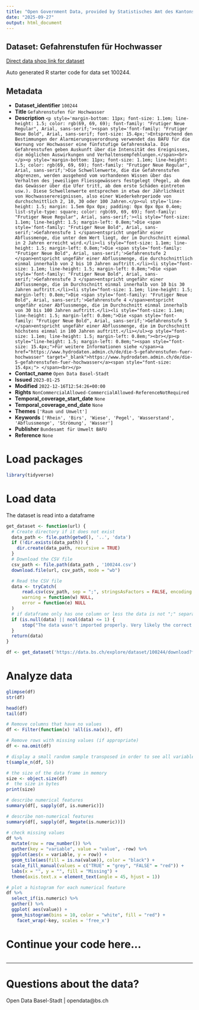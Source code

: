 ```yaml
---
title: "Open Government Data, provided by Statistisches Amt des Kantons Basel-Stadt - DCC Data Competence Center"
date: "2025-09-27"
output: html_document
---
```


## Dataset: Gefahrenstufen für Hochwasser

[Direct data shop link for dataset](https://data.bs.ch/explore/dataset/100244)

Auto generated R starter code for data set 100244.

## Metadata

- **Dataset_identifier** `100244`
- **Title** `Gefahrenstufen für Hochwasser`
- **Description** `<p style='margin-bottom: 11px; font-size: 1.1em; line-height: 1.5; color: rgb(69, 69, 69); font-family: "Frutiger Neue Regular", Arial, sans-serif;'><span style='font-family: "Frutiger Neue Bold", Arial, sans-serif; font-size: 15.4px;'>Entsprechend den Bestimmungen der Alarmierungsverordnung verwendet das BAFU für die Warnung vor Hochwasser eine fünfstufige Gefahrenskala. Die Gefahrenstufen geben Auskunft über die Intensität des Ereignisses, die möglichen Auswirkungen und Verhaltensempfehlungen.</span><br></p><p style='margin-bottom: 11px; font-size: 1.1em; line-height: 1.5; color: rgb(69, 69, 69); font-family: "Frutiger Neue Regular", Arial, sans-serif;'>Die Schwellenwerte, die die Gefahrenstufen abgrenzen, werden ausgehend vom vorhandenen Wissen über das Verhalten des jeweiligen Fliessgewässers festgelegt (Pegel, ab dem das Gewässer über die Ufer tritt, ab dem erste Schäden eintreten usw.). Diese Schwellenwerte entsprechen in etwa der Jährlichkeit von Hochwasserereignissen, also einer Wiederkehrperiode von durchschnittlich 2, 10, 30 oder 100 Jahren.</p><ul style='line-height: 1.5; margin: 1.5em 0px 0px; padding: 0px 0px 0px 0.4em; list-style-type: square; color: rgb(69, 69, 69); font-family: "Frutiger Neue Regular", Arial, sans-serif;'><li style="font-size: 1.1em; line-height: 1.5; margin-left: 0.8em;">Die <span style='font-family: "Frutiger Neue Bold", Arial, sans-serif;'>Gefahrenstufe 1 </span>entspricht ungefähr einer Abflussmenge, die unter dem Wert liegt, der im Durchschnitt einmal in 2 Jahren erreicht wird.</li><li style="font-size: 1.1em; line-height: 1.5; margin-left: 0.8em;">Die <span style='font-family: "Frutiger Neue Bold", Arial, sans-serif;'>Gefahrenstufe 2 </span>entspricht ungefähr einer Abflussmenge, die durchschnittlich einmal innerhalb von 2 bis 10 Jahren auftritt.</li><li style="font-size: 1.1em; line-height: 1.5; margin-left: 0.8em;">Die <span style='font-family: "Frutiger Neue Bold", Arial, sans-serif;'>Gefahrenstufe 3 </span>entspricht ungefähr einer Abflussmenge, die im Durchschnitt einmal innerhalb von 10 bis 30 Jahren auftritt.</li><li style="font-size: 1.1em; line-height: 1.5; margin-left: 0.8em;">Die <span style='font-family: "Frutiger Neue Bold", Arial, sans-serif;'>Gefahrenstufe 4 </span>entspricht ungefähr einer Abflussmenge, die im Durchschnitt einmal innerhalb von 30 bis 100 Jahren auftritt.</li><li style="font-size: 1.1em; line-height: 1.5; margin-left: 0.8em;">Die <span style='font-family: "Frutiger Neue Bold", Arial, sans-serif;'>Gefahrenstufe 5 </span>entspricht ungefähr einer Abflussmenge, die im Durchschnitt höchstens einmal in 100 Jahren auftritt.</li></ul><p style="font-size: 1.1em; line-height: 1.5; margin-left: 0.8em;"><br></p><p style="line-height: 1.5; margin-left: 0.8em;"><span style="font-size: 15.4px;">Für weitere Informationen siehe </span><a href="https://www.hydrodaten.admin.ch/de/die-5-gefahrenstufen-fuer-hochwasser" target="_blank">https://www.hydrodaten.admin.ch/de/die-5-gefahrenstufen-fuer-hochwasser</a><span style="font-size: 15.4px;"> </span><br></p>`
- **Contact_name** `Open Data Basel-Stadt`
- **Issued** `2023-01-25`
- **Modified** `2022-12-16T12:54:26+00:00`
- **Rights** `NonCommercialAllowed-CommercialAllowed-ReferenceNotRequired`
- **Temporal_coverage_start_date** `None`
- **Temporal_coverage_end_date** `None`
- **Themes** `['Raum und Umwelt']`
- **Keywords** `['Rhein', 'Birs', 'Wiese', 'Pegel', 'Wasserstand', 'Abflussmenge', 'Strömung', 'Wasser']`
- **Publisher** `Bundesamt für Umwelt BAFU`
- **Reference** `None`


# Load packages

```r

library(tidyverse)
```

# Load data

The dataset is read into a dataframe

```r
get_dataset <- function(url) {
  # Create directory if it does not exist
  data_path <- file.path(getwd(), '..', 'data')
  if (!dir.exists(data_path)) {
    dir.create(data_path, recursive = TRUE)
  }
  # Download the CSV file
  csv_path <- file.path(data_path , '100244.csv')
  download.file(url, csv_path, mode = "wb")

  # Read the CSV file
  data <- tryCatch(
      read.csv(csv_path, sep = ";", stringsAsFactors = FALSE, encoding = "UTF-8"),
      warning = function(w) NULL,
      error = function(e) NULL
  )
  # if dataframe only has one column or less the data is not ";" separated
  if (is.null(data) || ncol(data) <= 1) {
      stop("The data wasn't imported properly. Very likely the correct separator couldn't be found.\nPlease check the dataset manually and adjust the code.")
  }
  return(data)
}
```

```r

df <- get_dataset('https://data.bs.ch/explore/dataset/100244/download?format=csv&timezone=Europe%2FZurich')

```

# Analyze data

```r

glimpse(df)
str(df)

head(df)
tail(df)

```

```r
# Remove columns that have no values
df <- Filter(function(x) !all(is.na(x)), df)

# Remove rows with missing values (if appropriate)
df <- na.omit(df)
```

```r
# display a small random sample transposed in order to see all variables
t(sample_n(df, 5))
```

```r
# the size of the data frame in memory
size <- object.size(df)
#  the size in bytes
print(size)
```

```r
# describe numerical features
summary(df[, sapply(df, is.numeric)])
```

```r
# describe non-numerical features
summary(df[, sapply(df, Negate(is.numeric))])
```

```r
# check missing values
df %>%
  mutate(row = row_number()) %>%
  gather(key = "variable", value = "value", -row) %>%
  ggplot(aes(x = variable, y = row)) +
  geom_tile(aes(fill = is.na(value)), color = "black") +
  scale_fill_manual(values = c("TRUE" = "grey", "FALSE" = "red")) +
  labs(x = "", y = "", fill = "Missing") +
  theme(axis.text.x = element_text(angle = 45, hjust = 1))
```

```r
# plot a histogram for each numerical feature
df %>%
  select_if(is.numeric) %>%
  gather() %>%
  ggplot( aes(value)) +
  geom_histogram(bins = 10, color = "white", fill = "red") +
    facet_wrap(~key, scales = 'free_x')
```

# Continue your code here...

```r

```
------------------------------------------------------------------------

# Questions about the data?

Open Data Basel-Stadt | opendata@bs.ch
